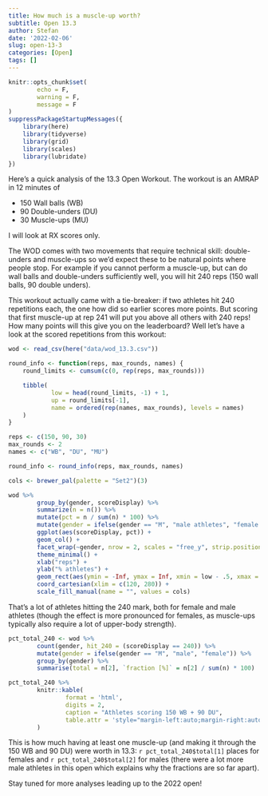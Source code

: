 ```yaml
---
title: How much is a muscle-up worth?
subtitle: Open 13.3
author: Stefan 
date: '2022-02-06'
slug: open-13-3
categories: [Open]
tags: []
---
```

```r
knitr::opts_chunk$set(
		echo = F,
		warning = F,
		message = F
)
suppressPackageStartupMessages({
	library(here)
	library(tidyverse)
	library(grid)
	library(scales)
	library(lubridate)
})
```

Here's a quick analysis of the 13.3 Open Workout. The workout is an AMRAP in 12 minutes of

- 150 Wall balls (WB)
- 90 Double-unders (DU)
- 30 Muscle-ups (MU)

I will look at RX scores only.

The WOD comes with two movements that require technical skill: double-unders and muscle-ups so we'd expect these to be natural points where people stop.
For example if you cannot perform a muscle-up, but can do wall balls and double-unders sufficiently well, you will hit 240 reps (150 wall balls, 90 double unders).

This workout actually came with a tie-breaker: if two athletes hit 240 repetitions each, the one how did so earlier scores more points.
But scoring that first muscle-up at rep 241 will put you above all others with 240 reps! How many points will this give you on the leaderboard?
Well let's have a look at the scored repetitions from this workout:

```r
wod <- read_csv(here("data/wod_13.3.csv"))

round_info <- function(reps, max_rounds, names) {
	round_limits <- cumsum(c(0, rep(reps, max_rounds)))

	tibble(
			low = head(round_limits, -1) + 1,
			up = round_limits[-1],
			name = ordered(rep(names, max_rounds), levels = names)
	)
}

reps <- c(150, 90, 30)
max_rounds <- 2
names <- c("WB", "DU", "MU")

round_info <- round_info(reps, max_rounds, names)

cols <- brewer_pal(palette = "Set2")(3)

wod %>%
		group_by(gender, scoreDisplay) %>%
		summarize(n = n()) %>%
		mutate(pct = n / sum(n) * 100) %>%
		mutate(gender = ifelse(gender == "M", "male athletes", "female athletes")) %>%
		ggplot(aes(scoreDisplay, pct)) +
		geom_col() +
		facet_wrap(~gender, nrow = 2, scales = "free_y", strip.position = "right") +
		theme_minimal() +
		xlab("reps") +
		ylab("% athletes") +
		geom_rect(aes(ymin = -Inf, ymax = Inf, xmin = low - .5, xmax = up + .5, fill = name), data = round_info, inherit.aes = F, alpha = .2) +
		coord_cartesian(xlim = c(120, 280)) +
		scale_fill_manual(name = "", values = cols)
```

That's a lot of athletes hitting the 240 mark, both for female and male athletes (though the effect is more pronounced for females, as muscle-ups typically also require a lot of upper-body strength).
```r
pct_total_240 <- wod %>%
		count(gender, hit_240 = (scoreDisplay == 240)) %>%
		mutate(gender = ifelse(gender == "M", "male", "female")) %>%
		group_by(gender) %>%
		summarise(total = n[2], `fraction [%]` = n[2] / sum(n) * 100)

pct_total_240 %>%
		knitr::kable(
				format = 'html',
				digits = 2,
				caption = "Athletes scoring 150 WB + 90 DU",
				table.attr = 'style="margin-left:auto;margin-right:auto"'
		)
```

This is how much having at least one muscle-up (and making it through the 150 WB and 90 DU) were worth in 13.3: `r pct_total_240$total[1]` places for females and `r pct_total_240$total[2]` for males (there were a lot more male athletes in this open which explains why the fractions are so far apart).


Stay tuned for more analyses leading up to the 2022 open!